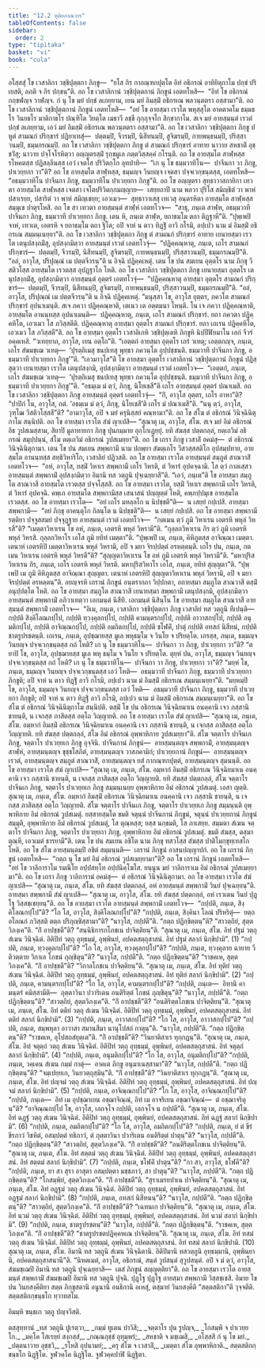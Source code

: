 ```yaml
---
title: "12.2 ทุติยภาณวาร"
tableOfContents: false
sidebar:
  order: 2
type: "tipitaka"
basket: "vi"
book: "cula"
---
```



<DynamicBreadcrumb />

<Division number="453" book="cula">

<Paragraph number="2248" book="cula">
อโสฺสสุํ โข เวสาลิกา วชฺชิปุตฺตกา ภิกฺขู—  “ยโส กิร กากณฺฑกปุตฺโต อิทํ อธิกรณํ อาทิยิตุกาโม ปกฺขํ ปริเยสติ, ลภติ จ กิร ปกฺขนฺ”ติ. อถ โข เวสาลิกานํ วชฺชิปุตฺตกานํ ภิกฺขูนํ เอตทโหสิ—  “อิทํ โข อธิกรณํ กกฺขฬญฺจ วาฬญฺจ. กํ นุ โข มยํ ปกฺขํ ลเภยฺยาม, เยน มยํ อิมสฺมิํ อธิกรเณ พลวนฺตตรา อสฺสามา”ติ.
</Paragraph>

<Paragraph number="2249" book="cula">
อถ โข เวสาลิกานํ วชฺชิปุตฺตกานํ ภิกฺขูนํ เอตทโหสิ—  “อยํ โข อายสฺมา เรวโต พหุสฺสุโต อาคตาคโม ธมฺมธโร วินยธโร มาติกาธโร ปณฺฑิโต วิยตฺโต เมธาวี ลชฺชี กุกฺกุจฺจโก สิกฺขากาโม. สเจ มยํ อายสฺมนฺตํ เรวตํ ปกฺขํ ลเภยฺยาม, เอวํ มยํ อิมสฺมิํ อธิกรเณ พลวนฺตตรา อสฺสามา”ติ.
</Paragraph>

<Paragraph number="2250" book="cula">
อถ โข เวสาลิกา วชฺชิปุตฺตกา ภิกฺขู ปหูตํ สามณกํ ปริกฺขารํ ปฏิยาเทสุํ—  ปตฺตมฺปิ, จีวรมฺปิ, นิสีทนมฺปิ, สูจิฆรมฺปิ, กายพนฺธนมฺปิ, ปริสฺสาวนมฺปิ, ธมฺมกรณมฺปิ. อถ โข เวสาลิกา วชฺชิปุตฺตกา ภิกฺขู ตํ สามณกํ ปริกฺขารํ อาทาย นาวาย สหชาติํ อุชฺชวิํสุ; นาวาย ปจฺโจโรหิตฺวา อญฺญตรสฺมิํ รุกฺขมูเล ภตฺตวิสฺสคฺคํ กโรนฺติ. อถ โข อายสฺมโต สาฬฺหสฺส รโหคตสฺส ปฏิสลฺลีนสฺส เอวํ เจตโส ปริวิตกฺโก อุทปาทิ—  “เก นุ โข ธมฺมวาทิโน—  ปาจีนกา วา ภิกฺขู, ปาเวยฺยกา วา”ติ? อถ โข อายสฺมโต สาฬฺหสฺส, ธมฺมญฺจ วินยญฺจ เจตสา ปจฺจเวกฺขนฺตสฺส, เอตทโหสิ—  “อธมฺมวาทิโน ปาจีนกา ภิกฺขู, ธมฺมวาทิโน ปาเวยฺยกา ภิกฺขู”ติ.
</Paragraph>

<Paragraph number="2251" book="cula">
อถ โข อญฺญตรา สุทฺธาวาสกายิกา เทวตา อายสฺมโต สาฬฺหสฺส เจตสา เจโตปริวิตกฺกมญฺญาย—  เสยฺยถาปิ นาม พลวา ปุริโส สมิญฺชิตํ วา พาหํ ปสาเรยฺย, ปสาริตํ วา พาหํ สมิญฺเชยฺย; เอวเมว—  สุทฺธาวาเสสุ เทเวสุ อนฺตรหิตา อายสฺมโต สาฬฺหสฺส สมฺมุเข ปาตุรโหสิ. อถ โข สา เทวตา อายสฺมนฺตํ สาฬฺหํ เอตทโวจ—  “สาธุ, ภนฺเต สาฬฺห, อธมฺมวาที ปาจีนกา ภิกฺขู, ธมฺมวาที ปาเวยฺยกา ภิกฺขู. เตน หิ, ภนฺเต สาฬฺห, ยถาธมฺโม ตถา ติฏฺฐาหี”ติ. “ปุพฺเพปิ จาหํ, เทวเต, เอตรหิ จ ยถาธมฺโม ตถา ฐิโต; อปิ จาหํ น ตาว ทิฏฺฐิํ อาวิ กโรมิ, อปฺเปว นาม มํ อิมสฺมิํ อธิกรเณ สมฺมนฺเนยฺยา”ติ.
</Paragraph>

</Division>
<Division number="454" book="cula">

<Paragraph number="2252" book="cula">
อถ โข เวสาลิกา วชฺชิปุตฺตกา ภิกฺขู ตํ สามณกํ ปริกฺขารํ อาทาย เยนายสฺมา เรวโต เตนุปสงฺกมิํสุ, อุปสงฺกมิตฺวา อายสฺมนฺตํ เรวตํ เอตทโวจุํ—  “ปฏิคฺคณฺหาตุ, ภนฺเต, เถโร สามณกํ ปริกฺขารํ—  ปตฺตมฺปิ, จีวรมฺปิ, นิสีทนมฺปิ, สูจิฆรมฺปิ, กายพนฺธนมฺปิ, ปริสฺสาวนมฺปิ, ธมฺมกรณมฺปี”ติ. “อลํ, อาวุโส, ปริปุณฺณํ เม ปตฺตจีวรนฺ”ติ น อิจฺฉิ ปฏิคฺคเหตุํ.
</Paragraph>

<Paragraph number="2253" book="cula">
เตน โข ปน สมเยน อุตฺตโร นาม ภิกฺขุ วีสติวโสฺส อายสฺมโต เรวตสฺส อุปฏฺฐาโก โหติ. อถ โข เวสาลิกา วชฺชิปุตฺตกา ภิกฺขู เยนายสฺมา อุตฺตโร เตนุปสงฺกมิํสุ, อุปสงฺกมิตฺวา อายสฺมนฺตํ อุตฺตรํ เอตทโวจุํ—  “ปฏิคฺคณฺหาตุ อายสฺมา อุตฺตโร สามณกํ ปริกฺขารํ—  ปตฺตมฺปิ, จีวรมฺปิ, นิสีทนมฺปิ, สูจิฆรมฺปิ, กายพนฺธนมฺปิ, ปริสฺสาวนมฺปิ, ธมฺมกรณมฺปี”ติ. “อลํ, อาวุโส, ปริปุณฺณํ เม ปตฺตจีวรนฺ”ติ น อิจฺฉิ ปฏิคฺคเหตุํ. “มนุสฺสา โข, อาวุโส อุตฺตร, ภควโต สามณกํ ปริกฺขารํ อุปนาเมนฺติ. สเจ ภควา ปฏิคฺคณฺหาติ, เตเนว เต อตฺตมนา โหนฺติ. โน เจ ภควา ปฏิคฺคณฺหาติ, อายสฺมโต อานนฺทสฺส อุปนาเมนฺติ—  ปฏิคฺคณฺหาตุ, ภนฺเต, เถโร สามณกํ ปริกฺขารํ. ยถา ภควตา ปฏิคฺคหิโต, เอวเมว โส ภวิสฺสตีติ. ปฏิคฺคณฺหาตุ อายสฺมา อุตฺตโร สามณกํ ปริกฺขารํ. ยถา เถเรน ปฏิคฺคหิโต, เอวเมว โส ภวิสฺสตี”ติ. อถ โข อายสฺมา อุตฺตโร เวสาลิเกหิ วชฺชิปุตฺเตหิ ภิกฺขูหิ นิปฺปีฬิยมาโน เอกํ จีวรํ อคฺคเหสิ. “วเทยฺยาถ, อาวุโส, เยน อตฺโถ”ติ. “เอตฺตกํ อายสฺมา อุตฺตโร เถรํ วเทตุ; เอตฺตกญฺจ, ภนฺเต, เถโร สํฆมชฺเฌ วเทตุ—  ‘ปุรตฺถิเมสุ ชนปเทสุ พุทฺธา ภควนฺโต อุปฺปชฺชนฺติ. ธมฺมวาที ปาจีนกา ภิกฺขู, อธมฺมวาที ปาเวยฺยกา ภิกฺขู’”ติ. “เอวมาวุโส”ติ โข อายสฺมา อุตฺตโร เวสาลิกานํ วชฺชิปุตฺตกานํ ภิกฺขูนํ ปฏิสฺสุตฺวา เยนายสฺมา เรวโต เตนุปสงฺกมิ, อุปสงฺกมิตฺวา อายสฺมนฺตํ เรวตํ เอตทโวจ—  “เอตฺตกํ, ภนฺเต, เถโร สํฆมชฺเฌ วเทตุ—  ‘ปุรตฺถิเมสุ ชนปเทสุ พุทฺธา ภควนฺโต อุปฺปชฺชนฺติ. ธมฺมวาที ปาจีนกา ภิกฺขู, อธมฺมวาที ปาเวยฺยกา ภิกฺขู’”ติ. “อธมฺเม มํ ตฺวํ, ภิกฺขุ, นิโยเชสี”ติ เถโร อายสฺมนฺตํ อุตฺตรํ ปณาเมสิ.
</Paragraph>

<Paragraph number="2254" book="cula">
อถ โข เวสาลิกา วชฺชิปุตฺตกา ภิกฺขู อายสฺมนฺตํ อุตฺตรํ เอตทโวจุํ—  “กิํ, อาวุโส อุตฺตร, เถโร อาหา”ติ? “ปาปิกํ โน, อาวุโส, กตํ. ‘อธมฺเม มํ ตฺวํ, ภิกฺขุ, นิโยเชสี’ติ เถโร มํ ปณาเมสี”ติ. “นนุ ตฺวํ, อาวุโส, วุฑฺโฒ วีสติวโสฺสสี”ติ? “อามาวุโส, อปิ จ มยํ ครุนิสฺสยํ คณฺหามา”ติ.
</Paragraph>

</Division>
<Division number="455" book="cula">

<Paragraph number="2255" book="cula">
อถ โข สํโฆ ตํ อธิกรณํ วินิจฺฉินิตุกาโม สนฺนิปติ. อถ โข อายสฺมา เรวโต สํฆํ ญาเปสิ—
</Paragraph>

<Paragraph number="2256" book="cula">
“สุณาตุ เม, อาวุโส, สํโฆ. สเจ มยํ อิมํ อธิกรณํ อิธ วูปสเมสฺสาม, สิยาปิ มูลาทายกา ภิกฺขู ปุนกมฺมาย อุกฺโกเฏยฺยุํ. ยทิ สํฆสฺส ปตฺตกลฺลํ, ยตฺเถวิมํ อธิกรณํ สมุปฺปนฺนํ, สํโฆ ตตฺเถวิมํ อธิกรณํ วูปสเมยฺยา”ติ.
</Paragraph>

<Paragraph number="2257" book="cula">
อถ โข เถรา ภิกฺขู เวสาลิํ อคมํสุ—  ตํ อธิกรณํ วินิจฺฉินิตุกามา.
</Paragraph>

<Paragraph number="2258" book="cula">
เตน โข ปน สมเยน สพฺพกามี นาม ปถพฺยา สํฆตฺเถโร วีสวสฺสสติโก อุปสมฺปทาย, อายสฺมโต อานนฺทสฺส สทฺธิวิหาริโก, เวสาลิยํ ปฏิวสติ. อถ โข อายสฺมา เรวโต อายสฺมนฺตํ สมฺภูตํ สาณวาสิํ เอตทโวจ—  “อหํ, อาวุโส, ยสฺมิํ วิหาเร สพฺพกามี เถโร วิหรติ, ตํ วิหารํ อุปคจฺฉามิ. โส ตฺวํ กาลเสฺสว อายสฺมนฺตํ สพฺพกามิํ อุปสงฺกมิตฺวา อิมานิ ทส วตฺถูนิ ปุจฺเฉยฺยาสี”ติ.
</Paragraph>

<Paragraph number="2259" book="cula">
“เอวํ, ภนฺเต”ติ โข อายสฺมา สมฺภูโต สาณวาสี อายสฺมโต เรวตสฺส ปจฺจโสฺสสิ. อถ โข อายสฺมา เรวโต, ยสฺมิํ วิหาเร สพฺพกามี เถโร วิหรติ, ตํ วิหารํ อุปคจฺฉิ. คพฺเภ อายสฺมโต สพฺพกามิสฺส เสนาสนํ ปญฺญตฺตํ โหติ, คพฺภปฺปมุเข อายสฺมโต เรวตสฺส. อถ โข อายสฺมา เรวโต—  “อยํ เถโร มหลฺลโก น นิปชฺชตี”ติ—  น เสยฺยํ กปฺเปสิ. อายสฺมา สพฺพกามี—  “อยํ ภิกฺขุ อาคนฺตุโก กิลนฺโต น นิปชฺชตี”ติ—  น เสยฺยํ กปฺเปสิ.
</Paragraph>

<Paragraph number="2260" book="cula">
อถ โข อายสฺมา สพฺพกามี รตฺติยา ปจฺจูสสมยํ ปจฺจุฏฺฐาย อายสฺมนฺตํ เรวตํ เอตทโวจ—  “กตเมน ตฺวํ ภูมิ วิหาเรน เอตรหิ พหุลํ วิหรสี”ติ? “เมตฺตาวิหาเรน โข อหํ, ภนฺเต, เอตรหิ พหุลํ วิหรามี”ติ. “กุลฺลกวิหาเรน กิร ตฺวํ ภูมิ เอตรหิ พหุลํ วิหรสิ. กุลฺลกวิหาโร เอโส ภูมิ ยทิทํ เมตฺตา”ติ. “ปุพฺเพปิ เม, ภนฺเต, คิหิภูตสฺส อาจิณฺณา เมตฺตา. เตนาหํ เอตรหิปิ เมตฺตาวิหาเรน พหุลํ วิหรามิ, อปิ จ มยา จิรปฺปตฺตํ อรหตฺตนฺติ. เถโร ปน, ภนฺเต, กตเมน วิหาเรน เอตรหิ พหุลํ วิหรตี”ติ? “สุญฺญตาวิหาเรน โข อหํ ภูมิ เอตรหิ พหุลํ วิหรามี”ติ. “มหาปุริสวิหาเรน กิร, ภนฺเต, เถโร เอตรหิ พหุลํ วิหรติ. มหาปุริสวิหาโร เอโส, ภนฺเต, ยทิทํ สุญฺญตา”ติ. “ปุพฺเพปิ เม ภูมิ คิหิภูตสฺส อาจิณฺณา สุญฺญตา. เตนาหํ เอตรหิปิ สุญฺญตาวิหาเรน พหุลํ วิหรามิ, อปิ จ มยา จิรปฺปตฺตํ อรหตฺตนฺ”ติ. อยญฺจรหิ เถรานํ ภิกฺขูนํ อนฺตรากถา วิปฺปกตา, อถายสฺมา สมฺภูโต สาณวาสี ตสฺมิํ อนุปฺปตฺโต โหติ.
</Paragraph>

<Paragraph number="2261" book="cula">
อถ โข อายสฺมา สมฺภูโต สาณวาสี เยนายสฺมา สพฺพกามี เตนุปสงฺกมิ, อุปสงฺกมิตฺวา อายสฺมนฺตํ สพฺพกามิํ อภิวาเทตฺวา เอกมนฺตํ นิสีทิ. เอกมนฺตํ นิสินฺโน โข อายสฺมา สมฺภูโต สาณวาสี อายสฺมนฺตํ สพฺพกามิํ เอตทโวจ—  “อิเม, ภนฺเต, เวสาลิกา วชฺชิปุตฺตกา ภิกฺขู เวสาลิยํ ทส วตฺถูนิ ทีเปนฺติ—  กปฺปติ สิงฺคิโลณกปฺโป, กปฺปติ ทฺวงฺคุลกปฺโป, กปฺปติ คามนฺตรกปฺโป, กปฺปติ อาวาสกปฺโป, กปฺปติ อนุมติกปฺโป, กปฺปติ อาจิณฺณกปฺโป, กปฺปติ อมถิตกปฺโป, กปฺปติ ชโฬคิํ, ปาตุํ กปฺปติ อทสกํ นิสีทนํ, กปฺปติ ชาตรูปรชตนฺติ. เถเรน, ภนฺเต, อุปชฺฌายสฺส มูเล พหุธมฺโม จ วินโย จ ปริยตฺโต. เถรสฺส, ภนฺเต, ธมฺมญฺจ วินยญฺจ ปจฺจเวกฺขนฺตสฺส กถํ โหติ? เก นุ โข ธมฺมวาทิโน—  ปาจีนกา วา ภิกฺขู, ปาเวยฺยกา วา”ติ? “ตยาปิ โข, อาวุโส, อุปชฺฌายสฺส มูเล พหุ ธมฺโม จ วินโย จ ปริยตฺโต. ตุยฺหํ ปน, อาวุโส, ธมฺมญฺจ วินยญฺจ ปจฺจเวกฺขนฺตสฺส กถํ โหติ? เก นุ โข ธมฺมวาทิโน—  ปาจีนกา วา ภิกฺขู, ปาเวยฺยกา วา”ติ? “มยฺหํ โข, ภนฺเต, ธมฺมญฺจ วินยญฺจ ปจฺจเวกฺขนฺตสฺส เอวํ โหติ—  อธมฺมวาที ปาจีนกา ภิกฺขู, ธมฺมวาที ปาเวยฺยกา ภิกฺขูติ; อปิ จาหํ น ตาว ทิฏฺฐิํ อาวิ กโรมิ, อปฺเปว นาม มํ อิมสฺมิํ อธิกรเณ สมฺมนฺเนยฺยา”ติ. “มยฺหมฺปิ โข, อาวุโส, ธมฺมญฺจ วินยญฺจ ปจฺจเวกฺขนฺตสฺส เอวํ โหติ—  อธมฺมวาที ปาจีนกา ภิกฺขู, ธมฺมวาที ปาเวยฺยกา ภิกฺขูติ; อปิ จาหํ น ตาว ทิฏฺฐิํ อาวิ กโรมิ, อปฺเปว นาม มํ อิมสฺมิํ อธิกรเณ สมฺมนฺเนยฺยา”ติ.
</Paragraph>

</Division>
<Division number="456" book="cula">

<Paragraph number="2262" book="cula">
อถ โข สํโฆ ตํ อธิกรณํ วินิจฺฉินิตุกาโม สนฺนิปติ. ตสฺมิํ โข ปน อธิกรเณ วินิจฺฉิยมาเน อนคฺคานิ เจว ภสฺสานิ ชายนฺติ, น เจกสฺส ภาสิตสฺส อตฺโถ วิญฺญายติ. อถ โข อายสฺมา เรวโต สํฆํ ญาเปสิ—
</Paragraph>

<Paragraph number="2263" book="cula">
“สุณาตุ เม, ภนฺเต, สํโฆ. อมฺหากํ อิมสฺมิํ อธิกรเณ วินิจฺฉิยมาเน อนคฺคานิ เจว ภสฺสานิ ชายนฺติ, น เจกสฺส ภาสิตสฺส อตฺโถ วิญฺญายติ. ยทิ สํฆสฺส ปตฺตกลฺลํ, สํโฆ อิมํ อธิกรณํ อุพฺพาหิกาย วูปสเมยฺยา”ติ.
</Paragraph>

<Paragraph number="2264" book="cula">
สํโฆ จตฺตาโร ปาจีนเก ภิกฺขู, จตฺตาโร ปาเวยฺยเก ภิกฺขู อุจฺจินิ. ปาจีนกานํ ภิกฺขูนํ—  อายสฺมนฺตญฺจ สพฺพกามิํ, อายสฺมนฺตญฺจ สาฬฺหํ, อายสฺมนฺตญฺจ ขุชฺชโสภิตํ, อายสฺมนฺตญฺจ วาสภคามิกํ; ปาเวยฺยกานํ ภิกฺขูนํ—  อายสฺมนฺตญฺจ เรวตํ, อายสฺมนฺตญฺจ สมฺภูตํ สาณวาสิํ, อายสฺมนฺตญฺจ ยสํ กากณฺฑกปุตฺตํ, อายสฺมนฺตญฺจ สุมนนฺติ. อถ โข อายสฺมา เรวโต สํฆํ ญาเปสิ—
</Paragraph>

<Paragraph number="2265" book="cula">
“สุณาตุ เม, ภนฺเต, สํโฆ. อมฺหากํ อิมสฺมิํ อธิกรเณ วินิจฺฉิยมาเน อนคฺคานิ เจว ภสฺสานิ ชายนฺติ, น เจกสฺส ภาสิตสฺส อตฺโถ วิญฺญายติ. ยทิ สํฆสฺส ปตฺตกลฺลํ, สํโฆ จตฺตาโร ปาจีนเก ภิกฺขู, จตฺตาโร ปาเวยฺยเก ภิกฺขู สมฺมนฺเนยฺย อุพฺพาหิกาย อิมํ อธิกรณํ วูปสเมตุํ. เอสา ญตฺติ.
</Paragraph>

<Paragraph number="2266" book="cula">
สุณาตุ เม, ภนฺเต, สํโฆ. อมฺหากํ อิมสฺมิํ อธิกรเณ วินิจฺฉิยมาเน อนคฺคานิ เจว ภสฺสานิ ชายนฺติ, น เจกสฺส ภาสิตสฺส อตฺโถ วิญฺญายติ. สํโฆ จตฺตาโร ปาจีนเก ภิกฺขู, จตฺตาโร ปาเวยฺยเก ภิกฺขู สมฺมนฺนติ อุพฺพาหิกาย อิมํ อธิกรณํ วูปสเมตุํ. ยสฺสายสฺมโต ขมติ จตุนฺนํ ปาจีนกานํ ภิกฺขูนํ, จตุนฺนํ ปาเวยฺยกานํ ภิกฺขูนํ สมฺมุติ, อุพฺพาหิกาย อิมํ อธิกรณํ วูปสเมตุํ, โส ตุณฺหสฺส; ยสฺส นกฺขมติ, โส ภาเสยฺย.
</Paragraph>

<Paragraph number="2267" book="cula">
สมฺมตา สํเฆน จตฺตาโร ปาจีนกา ภิกฺขู, จตฺตาโร ปาเวยฺยกา ภิกฺขู, อุพฺพาหิกาย อิมํ อธิกรณํ วูปสเมตุํ. ขมติ สํฆสฺส, ตสฺมา ตุณฺหี, เอวเมตํ ธารยามี”ติ.
</Paragraph>

<Paragraph number="2268" book="cula">
เตน โข ปน สมเยน อชิโต นาม ภิกฺขุ ทสวโสฺส สํฆสฺส ปาติโมกฺขุทฺเทสโก โหติ. อถ โข สํโฆ อายสฺมนฺตมฺปิ อชิตํ สมฺมนฺนติ—  เถรานํ ภิกฺขูนํ อาสนปญฺญาปกํ. อถ โข เถรานํ ภิกฺขูนํ เอตทโหสิ—  “กตฺถ นุ โข มยํ อิมํ อธิกรณํ วูปสเมยฺยามา”ติ? อถ โข เถรานํ ภิกฺขูนํ เอตทโหสิ—  “อยํ โข วาลิการาโม รมณีโย อปฺปสทฺโท อปฺปนิคฺโฆโส. ยนฺนูน มยํ วาลิการาเม อิมํ อธิกรณํ วูปสเมยฺยามา”ติ.
</Paragraph>

</Division>
<Division number="457" book="cula">

<Paragraph number="2269" book="cula">
อถ โข เถรา ภิกฺขู วาลิการามํ อคมํสุ—  ตํ อธิกรณํ วินิจฺฉินิตุกามา. อถ โข อายสฺมา เรวโต สํฆํ ญาเปสิ—
</Paragraph>

<Paragraph number="2270" book="cula">
“สุณาตุ เม, ภนฺเต, สํโฆ. ยทิ สํฆสฺส ปตฺตกลฺลํ, อหํ อายสฺมนฺตํ สพฺพกามิํ วินยํ ปุจฺเฉยฺยนฺ”ติ.
</Paragraph>

<Paragraph number="2271" book="cula">
อายสฺมา สพฺพกามี สํฆํ ญาเปสิ—
</Paragraph>

<Paragraph number="2272" book="cula">
“สุณาตุ เม, อาวุโส, สํโฆ. ยทิ สํฆสฺส ปตฺตกลฺลํ, อหํ เรวเตน วินยํ ปุฏฺโฐ วิสฺสชฺเชยฺยนฺ”ติ.
</Paragraph>

<Paragraph number="2273" book="cula">
อถ โข อายสฺมา เรวโต อายสฺมนฺตํ สพฺพกามิํ เอตทโวจ—  “กปฺปติ, ภนฺเต, สิงฺคิโลณกปฺโป”ติ? “โก โส, อาวุโส, สิงฺคิโลณกปฺโป”ติ? “กปฺปติ, ภนฺเต, สิงฺคินา โลณํ ปริหริตุํ—  ยตฺถ อโลณกํ ภวิสฺสติ ตตฺถ ปริภุญฺชิสฺสามา”ติ? “นาวุโส, กปฺปตี”ติ. “กตฺถ ปฏิกฺขิตฺตนฺ”ติ? “สาวตฺถิยํ, สุตฺตวิภงฺเค”ติ. “กิํ อาปชฺชตี”ติ? “สนฺนิธิการกโภชเน ปาจิตฺติยนฺ”ติ.
</Paragraph>

<Paragraph number="2274" book="cula">
“สุณาตุ เม, ภนฺเต, สํโฆ. อิทํ ปฐมํ วตฺถุ สํเฆน วินิจฺฉิตํ. อิติปิทํ วตฺถุ อุทฺธมฺมํ, อุพฺพินยํ, อปคตสตฺถุสาสนํ. อิทํ ปฐมํ สลากํ นิกฺขิปามิ”. (1)
</Paragraph>

<Paragraph number="2275" book="cula">
“กปฺปติ, ภนฺเต, ทฺวงฺคุลกปฺโป”ติ? “โก โส, อาวุโส, ทฺวงฺคุลกปฺโป”ติ? “กปฺปติ, ภนฺเต, ทฺวงฺคุลาย ฉายาย วีติวตฺตาย วิกาเล โภชนํ ภุญฺชิตุนฺ”ติ? “นาวุโส, กปฺปตี”ติ. “กตฺถ ปฏิกฺขิตฺตนฺ”ติ? “ราชคเห, สุตฺตวิภงฺเค”ติ. “กิํ อาปชฺชตี”ติ? “วิกาลโภชเน ปาจิตฺติยนฺ”ติ.
</Paragraph>

<Paragraph number="2276" book="cula">
“สุณาตุ เม, ภนฺเต, สํโฆ. อิทํ ทุติยํ วตฺถุ สํเฆน วินิจฺฉิตํ. อิติปิทํ วตฺถุ อุทฺธมฺมํ, อุพฺพินยํ, อปคตสตฺถุสาสนํ. อิทํ ทุติยํ สลากํ นิกฺขิปามิ”. (2)
</Paragraph>

<Paragraph number="2277" book="cula">
“กปฺปติ, ภนฺเต, คามนฺตรกปฺโป”ติ? “โก โส, อาวุโส, คามนฺตรกปฺโป”ติ? “กปฺปติ, ภนฺเต—  อิทานิ คามนฺตรํ คมิสฺสามีติ—  ภุตฺตาวินา ปวาริเตน อนติริตฺตํ โภชนํ ภุญฺชิตุนฺ”ติ? “นาวุโส, กปฺปตี”ติ. “กตฺถ ปฏิกฺขิตฺตนฺ”ติ? “สาวตฺถิยํ, สุตฺตวิภงฺเค”ติ. “กิํ อาปชฺชตี”ติ? “อนติริตฺตโภชเน ปาจิตฺติยนฺ”ติ.
</Paragraph>

<Paragraph number="2278" book="cula">
“สุณาตุ เม, ภนฺเต, สํโฆ. อิทํ ตติยํ วตฺถุ สํเฆน วินิจฺฉิตํ. อิติปิทํ วตฺถุ อุทฺธมฺมํ, อุพฺพินยํ, อปคตสตฺถุสาสนํ. อิทํ ตติยํ สลากํ นิกฺขิปามิ”. (3)
</Paragraph>

<Paragraph number="2279" book="cula">
“กปฺปติ, ภนฺเต, อาวาสกปฺโป”ติ? “โก โส, อาวุโส, อาวาสกปฺโป”ติ? “กปฺปติ, ภนฺเต, สมฺพหุลา อาวาสา สมานสีมา นานุโปสถํ กาตุนฺ”ติ. “นาวุโส, กปฺปตี”ติ. “กตฺถ ปฏิกฺขิตฺตนฺ”ติ? “ราชคเห, อุโปสถสํยุตฺเต”ติ. “กิํ อาปชฺชตี”ติ? “วินยาติสาเร ทุกฺกฏนฺ”ติ.
</Paragraph>

<Paragraph number="2280" book="cula">
“สุณาตุ เม, ภนฺเต, สํโฆ. อิทํ จตุตฺถํ วตฺถุ สํเฆน วินิจฺฉิตํ. อิติปิทํ วตฺถุ อุทฺธมฺมํ, อุพฺพินยํ, อปคตสตฺถุสาสนํ. อิทํ จตุตฺถํ สลากํ นิกฺขิปามิ”. (4)
</Paragraph>

<Paragraph number="2281" book="cula">
“กปฺปติ, ภนฺเต, อนุมติกปฺโป”ติ? “โก โส, อาวุโส, อนุมติกปฺโป”ติ? “กปฺปติ, ภนฺเต, วคฺเคน สํเฆน กมฺมํ กาตุํ—  อาคเต ภิกฺขู อนุมาเนสฺสามา”ติ? “นาวุโส, กปฺปตี”ติ. “กตฺถ ปฏิกฺขิตฺตนฺ”ติ? “จมฺเปยฺยเก, วินยวตฺถุสฺมินฺ”ติ. “กิํ อาปชฺชตี”ติ? “วินยาติสาเร ทุกฺกฏนฺ”ติ.
</Paragraph>

<Paragraph number="2282" book="cula">
“สุณาตุ เม, ภนฺเต, สํโฆ. อิทํ ปญฺจมํ วตฺถุ สํเฆน วินิจฺฉิตํ. อิติปิทํ วตฺถุ อุทฺธมฺมํ, อุพฺพินยํ, อปคตสตฺถุสาสนํ. อิทํ ปญฺจมํ สลากํ นิกฺขิปามิ”. (5)
</Paragraph>

<Paragraph number="2283" book="cula">
“กปฺปติ, ภนฺเต, อาจิณฺณกปฺโป”ติ? “โก โส, อาวุโส, อาจิณฺณกปฺโป”ติ? “กปฺปติ, ภนฺเต—  อิทํ เม อุปชฺฌาเยน อชฺฌาจิณฺณํ, อิทํ เม อาจริเยน อชฺฌาจิณฺณํ—  ตํ อชฺฌาจริตุนฺ”ติ? “อาจิณฺณกปฺโป โข, อาวุโส, เอกจฺโจ กปฺปติ, เอกจฺโจ น กปฺปตี”ติ.
</Paragraph>

<Paragraph number="2284" book="cula">
“สุณาตุ เม, ภนฺเต, สํโฆ. อิทํ ฉฏฺฐํ วตฺถุ สํเฆน วินิจฺฉิตํ. อิติปิทํ วตฺถุ อุทฺธมฺมํ, อุพฺพินยํ, อปคตสตฺถุสาสนํ. อิทํ ฉฏฺฐํ สลากํ นิกฺขิปามิ”. (6)
</Paragraph>

<Paragraph number="2285" book="cula">
“กปฺปติ, ภนฺเต, อมถิตกปฺโป”ติ? “โก โส, อาวุโส, อมถิตกปฺโป”ติ? “กปฺปติ, ภนฺเต, ยํ ตํ ขีรํ ขีรภาวํ วิชหิตํ, อสมฺปตฺตํ ทธิภาวํ, ตํ ภุตฺตาวินา ปวาริเตน อนติริตฺตํ ปาตุนฺ”ติ? “นาวุโส, กปฺปตี”ติ. “กตฺถ ปฏิกฺขิตฺตนฺ”ติ? “สาวตฺถิยํ, สุตฺตวิภงฺเค”ติ. “กิํ อาปชฺชตี”ติ? “อนติริตฺตโภชเน ปาจิตฺติยนฺ”ติ.
</Paragraph>

<Paragraph number="2286" book="cula">
“สุณาตุ เม, ภนฺเต, สํโฆ. อิทํ สตฺตมํ วตฺถุ สํเฆน วินิจฺฉิตํ. อิติปิทํ วตฺถุ อุทฺธมฺมํ, อุพฺพินยํ, อปคตสตฺถุสาสนํ. อิทํ สตฺตมํ สลากํ นิกฺขิปามิ”. (7)
</Paragraph>

<Paragraph number="2287" book="cula">
“กปฺปติ, ภนฺเต, ชโฬคิํ ปาตุนฺ”ติ? “กา สา, อาวุโส, ชโฬคี”ติ? “กปฺปติ, ภนฺเต, ยา สา สุรา อาสุตา อสมฺปตฺตา มชฺชภาวํ, สา ปาตุนฺ”ติ? “นาวุโส, กปฺปตี”ติ. “กตฺถ ปฏิกฺขิตฺตนฺ”ติ? “โกสมฺพิยํ, สุตฺตวิภงฺเค”ติ. “กิํ อาปชฺชตี”ติ. “สุราเมรยปาเน ปาจิตฺติยนฺ”ติ.
</Paragraph>

<Paragraph number="2288" book="cula">
“สุณาตุ เม, ภนฺเต, สํโฆ. อิทํ อฏฺฐมํ วตฺถุ สํเฆน วินิจฺฉิตํ. อิติปิทํ วตฺถุ อุทฺธมฺมํ, อุพฺพินยํ, อปคตสตฺถุสาสนํ. อิทํ อฏฺฐมํ สลากํ นิกฺขิปามิ”. (8)
</Paragraph>

<Paragraph number="2289" book="cula">
“กปฺปติ, ภนฺเต, อทสกํ นิสีทนนฺ”ติ? “นาวุโส, กปฺปตี”ติ. “กตฺถ ปฏิกฺขิตฺตนฺ”ติ? “สาวตฺถิยํ, สุตฺตวิภงฺเค”ติ. “กิํ อาปชฺชตี”ติ? “เฉทนเก ปาจิตฺติยนฺ”ติ.
</Paragraph>

<Paragraph number="2290" book="cula">
“สุณาตุ เม, ภนฺเต, สํโฆ. อิทํ นวมํ วตฺถุ สํเฆน วินิจฺฉิตํ. อิติปิทํ วตฺถุ อุทฺธมฺมํ, อุพฺพินยํ, อปคตสตฺถุสาสนํ. อิทํ นวมํ สลากํ นิกฺขิปามิ”. (9)
</Paragraph>

<Paragraph number="2291" book="cula">
“กปฺปติ, ภนฺเต, ชาตรูปรชตนฺ”ติ? “นาวุโส, กปฺปตี”ติ. “กตฺถ ปฏิกฺขิตฺตนฺ”ติ. “ราชคเห, สุตฺตวิภงฺเค”ติ. “กิํ อาปชฺชตี”ติ? “ชาตรูปรชตปฏิคฺคหเณ ปาจิตฺติยนฺ”ติ.
</Paragraph>

<Paragraph number="2292" book="cula">
“สุณาตุ เม, ภนฺเต, สํโฆ. อิทํ ทสมํ วตฺถุ สํเฆน วินิจฺฉิตํ. อิติปิทํ วตฺถุ อุทฺธมฺมํ, อุพฺพินยํ, อปคตสตฺถุสาสนํ. อิทํ ทสมํ สลากํ นิกฺขิปามิ. (10)
</Paragraph>

<Paragraph number="2293" book="cula">
สุณาตุ เม, ภนฺเต, สํโฆ. อิมานิ ทส วตฺถูนิ สํเฆน วินิจฺฉิตานิ. อิติปิมานิ ทสวตฺถูนิ อุทฺธมฺมานิ, อุพฺพินยานิ, อปคตสตฺถุสาสนานี”ติ.
</Paragraph>

</Division>
<Division number="458" book="cula">

<Paragraph number="2294" book="cula">
“นิหตเมตํ, อาวุโส, อธิกรณํ, สนฺตํ วูปสนฺตํ สุวูปสนฺตํ. อปิ จ มํ ตฺวํ, อาวุโส, สํฆมชฺเฌปิ อิมานิ ทส วตฺถูนิ ปุจฺเฉยฺยาสิ—  เตสํ ภิกฺขูนํ สญฺญตฺติยา”ติ.
</Paragraph>

<Paragraph number="2295" book="cula">
อถ โข อายสฺมา เรวโต อายสฺมนฺตํ สพฺพกามิํ สํฆมชฺเฌปิ อิมานิ ทส วตฺถูนิ ปุจฺฉิ. ปุฏฺโฐ ปุฏฺโฐ อายสฺมา สพฺพกามี วิสฺสชฺเชสิ. อิมาย โข ปน วินยสงฺคีติยา สตฺต ภิกฺขุสตานิ อนูนานิ อนธิกานิ อเหสุํ, ตสฺมายํ วินยสงฺคีติ “สตฺตสติกา”ติ วุจฺจตีติ.

</Paragraph>
</Division>

<Paragraph number="2296" type="center" book="cula">
สตฺตสติกกฺขนฺธโก ทฺวาทสโม.

  
อิมมฺหิ ขนฺธเก วตฺถู ปญฺจวีสติ.



</Paragraph>

<Paragraph number="2297" type="center" book="cula">
ตสฺสุทฺทานํ


</Paragraph>

<Paragraph number="2298" type="verses" book="cula">
_ทส วตฺถูนิ ปูเรตฺวา,_  
_กมฺมํ ทูเตน ปาวิสิ;_  
_จตฺตาโร ปุน รูปญฺจ,_  
_โกสมฺพิ จ ปาเวยฺยโก._  

</Paragraph>

<Paragraph number="2299" type="verses" book="cula">
_มคฺโค โสเรยฺยํ สงฺกสฺสํ,_  
_กณฺณกุชฺชํ อุทุมฺพรํ;_  
_สหชาติ จ มชฺเฌสิ,_  
_อโสฺสสิ กํ นุ โข มยํ._  

</Paragraph>

<Paragraph number="2300" type="verses" book="cula">
_ปตฺตนาวาย อุชฺชวิ,_  
_รโหสิ อุปนามยํ;_  
_ครุ สํโฆ จ เวสาลิํ,_  
_เมตฺตา สํโฆ อุพฺพาหิกาติ._  


</Paragraph>

<Paragraph number="2301" type="center" book="cula">
สตฺตสติกกฺขนฺธโก นิฏฺฐิโต.



</Paragraph>

<Paragraph number="2302" type="center" book="cula">
จูฬวคฺโค นิฏฺฐิโต.



</Paragraph>

<Paragraph number="2303" type="center" book="cula">
จูฬวคฺคปาฬิ นิฏฺฐิตา.
</Paragraph>